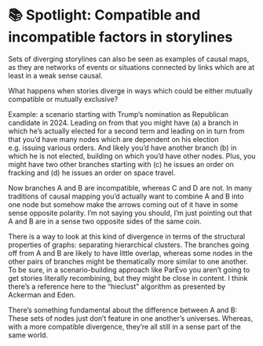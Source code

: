 # 📚 Spotlight: Compatible and incompatible factors in storylines

Sets of diverging storylines can also be seen as examples of causal maps, as they are networks of events or situations connected by links which are at least in a weak sense causal.

What happens when stories diverge in ways which could be either mutually compatible or mutually exclusive? 

Example: a scenario starting with Trump's nomination as Republican candidate in 2024. Leading on from that you might have (a) a branch in which he's actually elected for a second term and leading on in turn from that you'd have many nodes which are dependent on his election e.g. issuing various orders. And likely you'd have another branch (b) in which he is not elected, building on which you'd have other nodes. Plus, you might have two other branches starting with (c) he issues an order on fracking and (d) he issues an order on space travel.

Now branches A and B are incompatible, whereas C and D are not. In many traditions of causal mapping you'd actually want to combine A and B into one node but somehow make the arrows coming out of it have in some sense opposite polarity. I'm not saying you should, I'm just pointing out that A and B are in a sense two opposite sides of the same coin.

There is a way to look at this kind of divergence in terms of the structural properties of graphs: separating hierarchical clusters. The branches going off from A and B are likely to have little overlap, whereas some nodes in the other pairs of branches might be thematically more similar to one another. To be sure, in a scenario-building approach like ParEvo you aren't going to get stories literally recombining, but they might be close in content. I think there's a reference here to the "hieclust" algorithm as presented by Ackerman and Eden.

There's something fundamental about the difference between A and B: These sets of nodes just don't feature in one another's universes. Whereas, with a more compatible divergence, they're all still in a sense part of the same world.